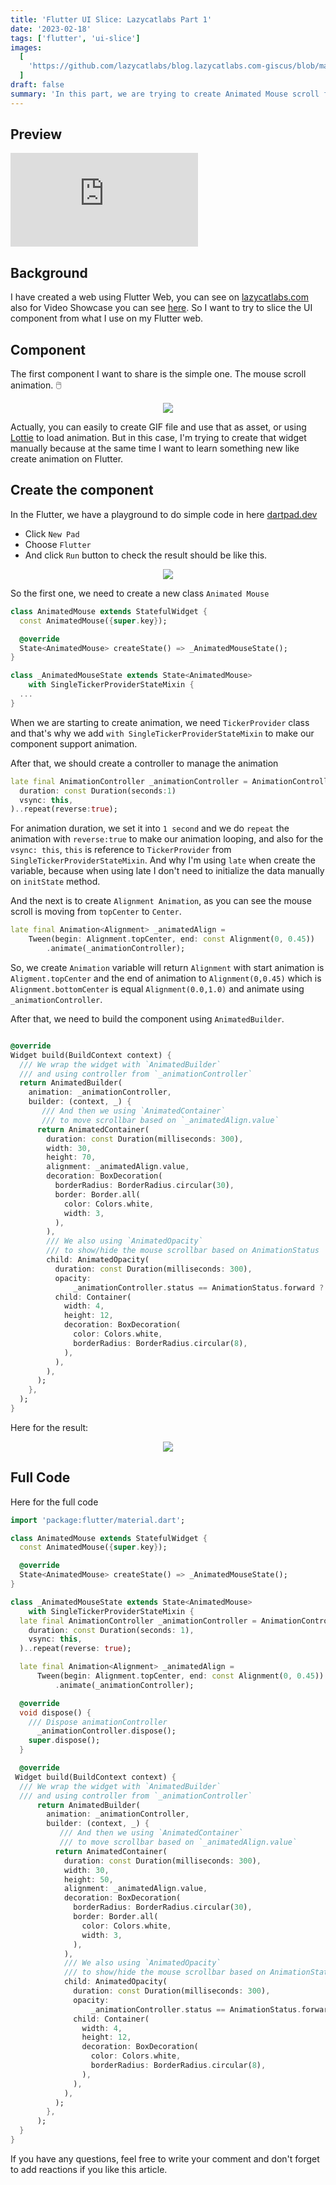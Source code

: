 ```yaml
---
title: 'Flutter UI Slice: Lazycatlabs Part 1'
date: '2023-02-18'
tags: ['flutter', 'ui-slice']
images:
  [
    'https://github.com/lazycatlabs/blog.lazycatlabs.com-giscus/blob/main/blog-assets/seo-banner/flutter/flutter_lazycatlabs_slice_1.png?raw=true',
  ]
draft: false
summary: 'In this part, we are trying to create Animated Mouse scroll from LazycatLabs.com'
---
```


## Preview

<div className="aspect-h-9 aspect-w-16">
  <iframe
    type="text/html"
    src="https://www.youtube.com/embed/Gr5y70XP1G8?autoplay=0&fs=1&iv_load_policy=3&showinfo=1&rel=1&cc_load_policy=0"
    frameBorder="0"
    allow="accelerometer; autoplay; encrypted-media; gyroscope; picture-in-picture"
    allowFullScreen
  ></iframe>
</div>

## Background

I have created a web using Flutter Web, you can see on [lazycatlabs.com](https://lazycatlabs.com/) also for Video Showcase you can see [here](https://www.youtube.com/watch?v=y07lDPzfVgk). So I want to try to slice the UI component from what I use on my Flutter web.

## Component

The first component I want to share is the simple one.
The mouse scroll animation. 🖱️

<div align="center">
  <img src="https://raw.githubusercontent.com/lazycatlabs/blog.lazycatlabs.com-giscus/main/blog-assets/mouse_animated.gif" />
</div>

Actually, you can easily to create GIF file and use that as asset, or using [Lottie](https://pub.dev/packages/lottie) to load animation. But in this case, I'm trying to create that widget manually because at the same time I want to learn something new like create animation on Flutter.

## Create the component

In the Flutter, we have a playground to do simple code in here [dartpad.dev](https://dartpad.dev/)

- Click `New Pad`
- Choose `Flutter`
- And click `Run` button to check the result should be like this.

<div align="center">
  <img src="https://raw.githubusercontent.com/lazycatlabs/blog.lazycatlabs.com-giscus/main/blog-assets/IMAGE%202023-02-18%2015%3A03%3A39.jpg" />
</div>

So the first one, we need to create a new class `Animated Mouse`

```dart
class AnimatedMouse extends StatefulWidget {
  const AnimatedMouse({super.key});

  @override
  State<AnimatedMouse> createState() => _AnimatedMouseState();
}

class _AnimatedMouseState extends State<AnimatedMouse>
    with SingleTickerProviderStateMixin {
  ...
}
```

When we are starting to create animation, we need `TickerProvider` class and that's why we add `with SingleTickerProviderStateMixin` to make our component support animation.

After that, we should create a controller to manage the animation

```dart
late final AnimationController _animationController = AnimationController(
  duration: const Duration(seconds:1)
  vsync: this,
)..repeat(reverse:true);
```

For animation duration, we set it into `1 second` and we do `repeat` the animation with `reverse:true` to make our animation looping, and also for the `vsync: this`, `this` is reference to `TickerProvider` from `SingleTickerProviderStateMixin`. And why I'm using `late` when create the variable, because when using late I don't need to initialize the data manually on `initState` method.

And the next is to create `Alignment Animation`, as you can see the mouse scroll is moving from `topCenter` to `Center`.

```dart
late final Animation<Alignment> _animatedAlign =
    Tween(begin: Alignment.topCenter, end: const Alignment(0, 0.45))
        .animate(_animationController);
```

So, we create `Animation` variable will return `Alignment` with start animation is `Aligment.topCenter` and the end of animation to `Alignment(0,0.45)` which is `Alignment.bottomCenter` is equal `Alignment(0.0,1.0)` and animate using `_animationController`.

After that, we need to build the component using `AnimatedBuilder`.

```dart

@override
Widget build(BuildContext context) {
  /// We wrap the widget with `AnimatedBuilder`
  /// and using controller from `_animationController`
  return AnimatedBuilder(
    animation: _animationController,
    builder: (context, _) {
       /// And then we using `AnimatedContainer`
       /// to move scrollbar based on `_animatedAlign.value`
      return AnimatedContainer(
        duration: const Duration(milliseconds: 300),
        width: 30,
        height: 70,
        alignment: _animatedAlign.value,
        decoration: BoxDecoration(
          borderRadius: BorderRadius.circular(30),
          border: Border.all(
            color: Colors.white,
            width: 3,
          ),
        ),
        /// We also using `AnimatedOpacity`
        /// to show/hide the mouse scrollbar based on AnimationStatus
        child: AnimatedOpacity(
          duration: const Duration(milliseconds: 300),
          opacity:
              _animationController.status == AnimationStatus.forward ? 1 : 0,
          child: Container(
            width: 4,
            height: 12,
            decoration: BoxDecoration(
              color: Colors.white,
              borderRadius: BorderRadius.circular(8),
            ),
          ),
        ),
      );
    },
  );
}
```

Here for the result:

<div align="center">
  <img src="https://raw.githubusercontent.com/lazycatlabs/blog.lazycatlabs.com-giscus/main/blog-assets/mouse_animated_result.gif" />
</div>

## Full Code

Here for the full code

```dart
import 'package:flutter/material.dart';

class AnimatedMouse extends StatefulWidget {
  const AnimatedMouse({super.key});

  @override
  State<AnimatedMouse> createState() => _AnimatedMouseState();
}

class _AnimatedMouseState extends State<AnimatedMouse>
    with SingleTickerProviderStateMixin {
  late final AnimationController _animationController = AnimationController(
    duration: const Duration(seconds: 1),
    vsync: this,
  )..repeat(reverse: true);

  late final Animation<Alignment> _animatedAlign =
      Tween(begin: Alignment.topCenter, end: const Alignment(0, 0.45))
          .animate(_animationController);

  @override
  void dispose() {
    /// Dispose animationController
	  _animationController.dispose();
    super.dispose();
  }

  @override
 Widget build(BuildContext context) {
  /// We wrap the widget with `AnimatedBuilder`
  /// and using controller from `_animationController`
	  return AnimatedBuilder(
	    animation: _animationController,
	    builder: (context, _) {
	       /// And then we using `AnimatedContainer`
	       /// to move scrollbar based on `_animatedAlign.value`
	      return AnimatedContainer(
	        duration: const Duration(milliseconds: 300),
	        width: 30,
	        height: 50,
	        alignment: _animatedAlign.value,
	        decoration: BoxDecoration(
	          borderRadius: BorderRadius.circular(30),
	          border: Border.all(
	            color: Colors.white,
	            width: 3,
	          ),
	        ),
	        /// We also using `AnimatedOpacity`
	        /// to show/hide the mouse scrollbar based on AnimationStatus
	        child: AnimatedOpacity(
	          duration: const Duration(milliseconds: 300),
	          opacity:
	              _animationController.status == AnimationStatus.forward ? 1 : 0,
	          child: Container(
	            width: 4,
	            height: 12,
	            decoration: BoxDecoration(
	              color: Colors.white,
	              borderRadius: BorderRadius.circular(8),
	            ),
	          ),
	        ),
	      );
	    },
	  );
  }
}
```

If you have any questions, feel free to write your comment and don't forget to add reactions if you like this article.
